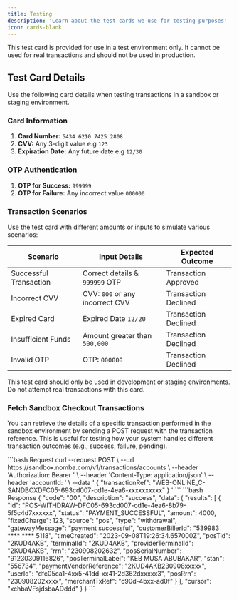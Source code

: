 ```yaml
---
title: Testing
description: 'Learn about the test cards we use for testing purposes'
icon: cards-blank
---
```


<Info>
   This test card is provided for use in a test environment only. It cannot be used for real transactions and should not be used in production.  
</Info>

## Test Card Details

Use the following card details when testing transactions in a sandbox or staging environment.

### Card Information
1. **Card Number:** `5434 6210 7425 2808`
3. **CVV:** Any 3-digit value e.g `123`
4. **Expiration Date:** Any future date e.g `12/30`

### OTP Authentication

1. **OTP for Success:** `999999`
2. **OTP for Failure:** Any incorrect value `000000`

### Transaction Scenarios
Use the test card with different amounts or inputs to simulate various scenarios:

| Scenario                | Input Details                     | Expected Outcome |
|-------------------------|----------------------------------|------------------|
| Successful Transaction  | Correct details & `999999` OTP   | Transaction Approved |
| Incorrect CVV           | CVV: `000` or any incorrect CVV  | Transaction Declined |
| Expired Card            | Expired Date `12/20`             | Transaction Declined |
| Insufficient Funds      | Amount greater than `500,000`    | Transaction Declined |
| Invalid OTP             | OTP: `000000`                    | Transaction Declined |

<Warning>
   This test card should only be used in development or staging environments. Do not attempt real transactions with this card.
</Warning>


### Fetch Sandbox Checkout Transactions
You can retrieve the details of a specific transaction performed in the sandbox environment by sending a POST request with the transaction reference. This is useful for testing how your system handles different transaction outcomes (e.g., success, failure, pending).

<CodeGroup>
   ```bash Request
      curl --request POST \
      --url https://sandbox.nomba.com/v1/transactions/accounts \
      --header 'Authorization: Bearer <token>' \
      --header 'Content-Type: application/json' \
      --header 'accountId: <accountid>' \
      --data '
         {
            "transactionRef": "WEB-ONLINE_C-SANDBOXDFC05-693cd007-cd1e-4ea6-xxxxxxxxxx" 
         }
      '
   ```
   ```bash Response
      {
         "code": "00",
         "description": "success",
         "data": {
            "results": [
                  {
                     "id": "POS-WITHDRAW-DFC05-693cd007-cd1e-4ea6-8b79-5f5c4d7xxxxxx",
                     "status": "PAYMENT_SUCCESSFUL",
                     "amount": 4000,
                     "fixedCharge": 123,
                     "source": "pos",
                     "type": "withdrawal",
                     "gatewayMessage": "payment successful",
                     "customerBillerId": "539983 **** **** 5118",
                     "timeCreated": "2023-09-08T19:26:34.657000Z",
                     "posTid": "2KUD4AKB",
                     "terminalId": "2KUD4AKB",
                     "providerTerminalId": "2KUD4AKB",
                     "rrn": "230908202632",
                     "posSerialNumber": "91230309116826",
                     "posTerminalLabel": "KEB MUSA ABUBAKAR",
                     "stan": "556734",
                     "paymentVendorReference": "2KUD4AKB230908xxxxx",
                     "userId": "dfc05ca1-4xx5-41dd-xx41-2d362dxxxxx3",
                     "posRrn": "230908202xxxx",
                     "merchantTxRef": "c90d-4bxx-ad0f"
                  }
            ],
            "cursor": "xchbaVFsjdsbaADddd"
         }
      }
   ```
</CodeGroup>
